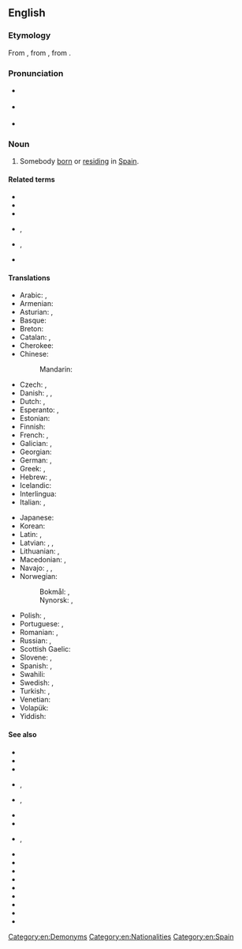 ==English==

===Etymology===
From {{etyl|enm|en}} {{m|enm|Spaignarde}}, from {{etyl|fro|en}} {{m|fro|Espaignard}}, from {{m|fro|Espaigne}}.

===Pronunciation===
* {{a|RP}} {{IPA|/ˈspæn.jəd/|lang=en}}
* {{a|GA|CA}} {{IPA|/ˈspæn.jɚd/|lang=en}}
* {{audio|en-us-Spaniard.ogg|Audio (US)|lang=en}}

===Noun===
{{en-noun}}

# Somebody [[born]] or [[reside|residing]] in [[Spain]].

====Related terms====
* {{l|en|Spain}}
* {{l|en|spaniel}}
* {{l|en|Spanish}}
* {{l|en|Spanishisation}}, {{l|en|Spanishization}}
* {{l|en|Spanishise}}, {{l|en|Spanishize}}
* {{l|en|Spanishness}}

====Translations====
{{trans-top|somebody from Spain}}
* Arabic: {{t|ar|إِسْبَانِيّ|m}}, {{t+|ar|إِسْبَانِيَّة|f}}
* Armenian: {{t+|hy|իսպանացի}}
* Asturian: {{t+|ast|español|m}}, {{t+|ast|española|f}}
* Basque: {{t+|eu|espainiar}}
* Breton: {{t|br|Spagnol|m}}
* Catalan: {{t+|ca|espanyol|m}}, {{t+|ca|espanyola|f}}
* Cherokee: {{t|chr|ᎠᏍᏆᏂ|tr=Asquani|sc=Cher}}
* Chinese:
*: Mandarin: {{t+|cmn|西班牙人|tr=Xībānyárén|sc=Hani}}
* Czech: {{t+|cs|Španěl|m}}, {{t+|cs|Španělka|f}}
* Danish: {{t+|da|spanier|c}}, {{t+|da|spaniol|c}} {{qualifier|archaic}}, {{t|da|spanioler|c}} {{qualifier|archaic}}
* Dutch: {{t+|nl|Spanjaard|m}}, {{t+|nl|Spaanse|f}}
* Esperanto: {{t+|eo|hispano}}, {{t|eo|hispanino}}
* Estonian: {{t|et|hispaanlane}}
* Finnish: {{t+|fi|espanjalainen}}
* French: {{t+|fr|Espagnol|m}}, {{t+|fr|Espagnole|f}}
* Galician: {{t+|gl|español|m}}, {{t|gl|española|f}}
* Georgian: {{t|ka|ესპანელი}}
* German: {{t+|de|Spanier|m}}, {{t+|de|Spanierin|f}}
* Greek: {{t+|el|Ισπανός|m}}, {{t+|el|Ισπανίδα|f}}
* Hebrew: {{t+|he|ספרדי|m|tr=Sfaradi}}, {{t|he|ספרדיה|f|tr=Sfaradiia}}
* Icelandic: {{t|is|Spánverji|m}}
* Interlingua: {{t+|ia|espaniol}}
* Italian: {{t+|it|spagnolo|m}}, {{t+|it|spagnola|f}}
{{trans-mid}}
* Japanese: {{t+|ja|スペイン人|tr=Supein-jin|sc=Jpan}}
* Korean: {{t|ko|스페인 사람|tr=Seupein saram}}
* Latin: {{t|la|hispānus|m|alt=Hispānus}}, {{t|la|hispāna|f|alt=Hispāna}}
* Latvian: {{t|lv|spānis|m}}, {{t|lv|spānietis|m}}, {{t|lv|spāniete|f}}
* Lithuanian: {{t+|lt|ispanas|m}}, {{t+|lt|ispanė|f}}
* Macedonian: {{t|mk|Шпанец|m|tr=Špánec}}, {{t|mk|Шпанка|f|tr=Špánka}}
* Navajo: {{t|nv|Dibé diníí dinéʼiʼ}}, {{t|nv|Naakaiiłbáhí}}, {{t|nv|Tó wónaanídę́ę́ʼ naakaiiłbáhí}}
* Norwegian:
*: Bokmål: {{t+|nb|spanjol|m}}, {{t|nb|spanier|m}}
*: Nynorsk: {{t+|nn|spanjol|m}}, {{t+|nn|spaniar|m}}
* Polish: {{t+|pl|Hiszpan|m-pr}}, {{t+|pl|Hiszpanka|f}}
* Portuguese: {{t+|pt|espanhol|m}}, {{t+|pt|espanhola|f}}
* Romanian: {{t+|ro|spaniol|m}}, {{t+|ro|spaniolă|f}}
* Russian: {{t+|ru|испа́нец|m}}, {{t+|ru|испа́нка|f}}
* Scottish Gaelic: {{t|gd|Spàinneach|m}}
* Slovene: {{t+|sl|Špánec|m}}, {{t|sl|Špánka|f}}
* Spanish: {{t+|es|español|m}}, {{t+|es|española|f}}
* Swahili: {{t+|sw|Mhispania}}
* Swedish: {{t+|sv|spanjor|c}} {{qualifier|male}}, {{t+|sv|spanjorska|c}} {{qualifier|female}}
* Turkish: {{t+|tr|İspanyol}}, {{t|tr|İspanyalı}}
* Venetian: {{t+|vec|spagnòƚo|m}}
* Volapük: {{t+|vo|Spanyänan}}
* Yiddish: {{t|yi|שפּאַניער|m}}
{{trans-bottom}}

====See also====
* {{l|en|Hispanic}}
* {{l|en|Hispanicism}}
* {{l|en|Hispanicity}}
* {{l|en|Hispanicise}}, {{l|en|Hispanicize}}
* {{l|en|Hispanicisation}}, {{l|en|Hispanicization}}
* {{l|en|Hispanist}}
* {{l|en|Hispano}}
* {{l|en|Hispano-}}, {{l|en|hispano-}}
* {{l|en|Hispanophile}}
* {{l|en|Hispanophilia}}
* {{l|en|Hispanophilic}}
* {{l|en|Hispanophobe}}
* {{l|en|Hispanophobia}}
* {{l|en|Hispanophobic}}
* {{l|en|Hispanophone}}
* {{l|en|Hispanophone Caribbean}}
* {{l|en|Hispanophonia}}

[[Category:en:Demonyms]]
[[Category:en:Nationalities]]
[[Category:en:Spain]]